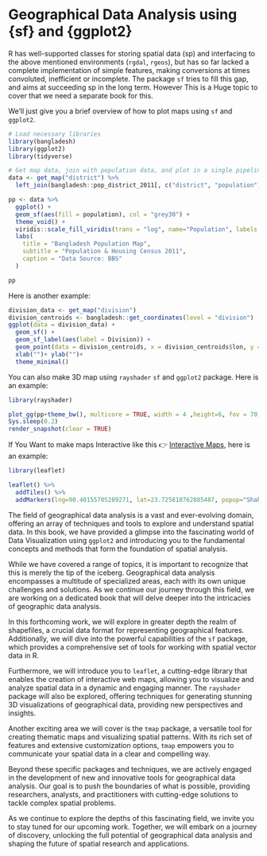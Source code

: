 # Geographical Data Analysis using {sf} and {ggplot2}

R has well-supported classes for storing spatial data (sp) and interfacing to the above mentioned environments (`rgdal`, `rgeos`), but has so far lacked a complete implementation of simple features, making conversions at times convoluted, inefficient or incomplete. The package `sf` tries to fill this gap, and aims at succeeding sp in the long term. However This is a Huge topic to cover that we need a separate book for this.

We'll just give you a brief overview of how to plot maps using `sf` and `ggplot2`.

```r
# Load necessary libraries
library(bangladesh)
library(ggplot2)
library(tidyverse)

# Get map data, join with population data, and plot in a single pipeline
data <- get_map("district") %>%
  left_join(bangladesh::pop_district_2011[, c("district", "population")], by = c("District" = "district"))

pp <- data %>% 
  ggplot() +
  geom_sf(aes(fill = population), col = "grey30") +
  theme_void() +
  viridis::scale_fill_viridis(trans = "log", name="Population", labels = scales::unit_format(unit = "M", scale = 1e-6)) +
  labs(
    title = "Bangladesh Population Map",
    subtitle = "Population & Housing Census 2011",
    caption = "Data Source: BBS"
  )

pp
```

Here is another example:

```r
division_data <- get_map("division")
division_centroids <- bangladesh::get_coordinates(level = "division")
ggplot(data = division_data) +
  geom_sf() +
  geom_sf_label(aes(label = Division)) +
  geom_point(data = division_centroids, x = division_centroids$lon, y = division_centroids$lat, col = "red", size = 3) +
  xlab("")+ ylab("")+
  theme_minimal()
```

You can also make 3D map using `rayshader` `sf` and `ggplot2` package. Here is an example:

```r
library(rayshader)

plot_gg(pp+theme_bw(), multicore = TRUE, width = 4 ,height=6, fov = 70, zoom = 0.5)
Sys.sleep(0.2)
render_snapshot(clear = TRUE)
```

If You Want to make maps Interactive like this 👉 [Interactive Maps](https://rana2hin.quarto.pub/mapsinbooks/), here is an example:

```r
library(leaflet)

leaflet() %>%
  addTiles() %>% 
  addMarkers(lng=90.40155705289271, lat=23.725810762885487, popup="Shahidullah Hall")
```

The field of geographical data analysis is a vast and ever-evolving domain, offering an array of techniques and tools to explore and understand spatial data. In this book, we have provided a glimpse into the fascinating world of Data Visualization using `ggplot2` and introducing you to the fundamental concepts and methods that form the foundation of spatial analysis.

While we have covered a range of topics, it is important to recognize that this is merely the tip of the iceberg. Geographical data analysis encompasses a multitude of specialized areas, each with its own unique challenges and solutions. As we continue our journey through this field, we are working on a dedicated book that will delve deeper into the intricacies of geographic data analysis.

In this forthcoming work, we will explore in greater depth the realm of shapefiles, a crucial data format for representing geographical features. Additionally, we will dive into the powerful capabilities of the `sf` package, which provides a comprehensive set of tools for working with spatial vector data in R.

Furthermore, we will introduce you to `leaflet`, a cutting-edge library that enables the creation of interactive web maps, allowing you to visualize and analyze spatial data in a dynamic and engaging manner. The `rayshader` package will also be explored, offering techniques for generating stunning 3D visualizations of geographical data, providing new perspectives and insights.

Another exciting area we will cover is the `tmap` package, a versatile tool for creating thematic maps and visualizing spatial patterns. With its rich set of features and extensive customization options, `tmap` empowers you to communicate your spatial data in a clear and compelling way.

Beyond these specific packages and techniques, we are actively engaged in the development of new and innovative tools for geographical data analysis. Our goal is to push the boundaries of what is possible, providing researchers, analysts, and practitioners with cutting-edge solutions to tackle complex spatial problems.

As we continue to explore the depths of this fascinating field, we invite you to stay tuned for our upcoming work. Together, we will embark on a journey of discovery, unlocking the full potential of geographical data analysis and shaping the future of spatial research and applications.